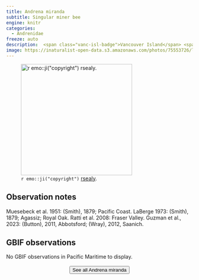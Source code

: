 ```yaml
---
title: Andrena miranda
subtitle: Singular miner bee
engine: knitr
categories:
  - Andrenidae
freeze: auto
description:  <span class="vanc-isl-badge">Vancouver Island</span> <span class="lower-mainland-badge">Lower Mainland</span>
image: https://inaturalist-open-data.s3.amazonaws.com/photos/75553726/large.jpeg
---
```

![`r emo::ji("copyright")` [rsealy ](https://inaturalist.ca/photos/75553726).](https://inaturalist-open-data.s3.amazonaws.com/photos/75553726/large.jpeg){height=300}

## Observation notes  
Muesebeck et al. 1951: (Smith), 1879; Pacific Coast. LaBerge 1973: (Smith), 1879; <span class="hl-place-name">Agassiz</span>; <span class="hl-place-name">Royal Oak</span>. Ratti et al. 2008: <span class="hl-place-name">Fraser Valley</span>. Guzman et al., 2023: (Button), 2011, <span class="hl-place-name">Abbotsford</span>; (Wray), 2012, <span class="hl-place-name">Saanich</span>.

## GBIF observations  
No GBIF observations in Pacific Maritime to display.
<br><br>
<center>


<a href="https://inaturalist.ca/observations?place_id=any&quality_grade=research&subview=map&taxon_id=198980"><button type="button" class="btn btn-secondary">See all Andrena miranda <i class="fa-solid fa-arrow-up-right-from-square"></i> </button></a>
</center>
